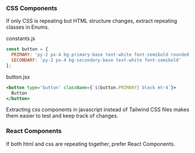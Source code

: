 
### CSS Components

If only CSS is repeating but HTML structure changes, extract repeating classes in Enums.

constants.js

```js
const button = {
  PRIMARY: 'py-2 px-4 bg-primary-base text-white font-semibold rounded',
  SECONDARY: 'py-2 px-4 bg-secondary-base text-white font-semibold'
};
```

button.jsx

```jsx
<button type='button' className={`${button.PRIMARY} block mt-4`}>
  Button
</button>
```

Extracting css components in javascript instead of Tailwind CSS files makes them easier to test and keep track of changes.

### React Components

If both html and css are repeating together, prefer React Components.
